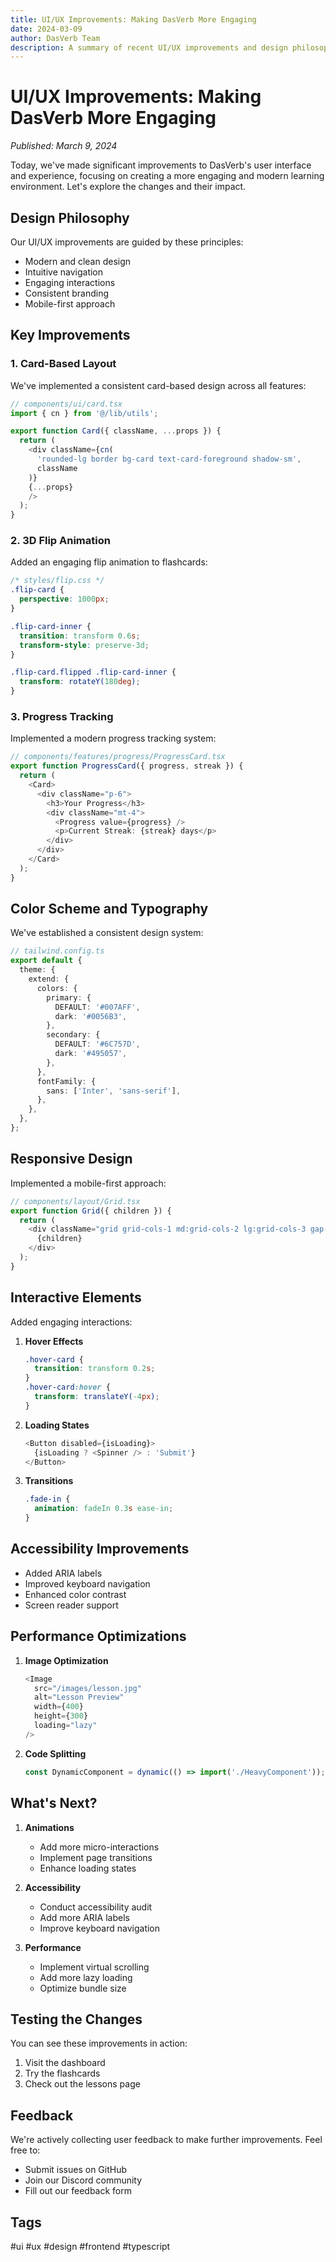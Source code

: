 ```yaml
---
title: UI/UX Improvements: Making DasVerb More Engaging
date: 2024-03-09
author: DasVerb Team
description: A summary of recent UI/UX improvements and design philosophy for DasVerb.
---
```


# UI/UX Improvements: Making DasVerb More Engaging

*Published: March 9, 2024*

Today, we've made significant improvements to DasVerb's user interface and experience, focusing on creating a more engaging and modern learning environment. Let's explore the changes and their impact.

## Design Philosophy

Our UI/UX improvements are guided by these principles:
- Modern and clean design
- Intuitive navigation
- Engaging interactions
- Consistent branding
- Mobile-first approach

## Key Improvements

### 1. Card-Based Layout

We've implemented a consistent card-based design across all features:

```typescript
// components/ui/card.tsx
import { cn } from '@/lib/utils';

export function Card({ className, ...props }) {
  return (
    <div className={cn(
      'rounded-lg border bg-card text-card-foreground shadow-sm',
      className
    )}
    {...props}
    />
  );
}
```

### 2. 3D Flip Animation

Added an engaging flip animation to flashcards:

```css
/* styles/flip.css */
.flip-card {
  perspective: 1000px;
}

.flip-card-inner {
  transition: transform 0.6s;
  transform-style: preserve-3d;
}

.flip-card.flipped .flip-card-inner {
  transform: rotateY(180deg);
}
```

### 3. Progress Tracking

Implemented a modern progress tracking system:

```typescript
// components/features/progress/ProgressCard.tsx
export function ProgressCard({ progress, streak }) {
  return (
    <Card>
      <div className="p-6">
        <h3>Your Progress</h3>
        <div className="mt-4">
          <Progress value={progress} />
          <p>Current Streak: {streak} days</p>
        </div>
      </div>
    </Card>
  );
}
```

## Color Scheme and Typography

We've established a consistent design system:

```typescript
// tailwind.config.ts
export default {
  theme: {
    extend: {
      colors: {
        primary: {
          DEFAULT: '#007AFF',
          dark: '#0056B3',
        },
        secondary: {
          DEFAULT: '#6C757D',
          dark: '#495057',
        },
      },
      fontFamily: {
        sans: ['Inter', 'sans-serif'],
      },
    },
  },
};
```

## Responsive Design

Implemented a mobile-first approach:

```typescript
// components/layout/Grid.tsx
export function Grid({ children }) {
  return (
    <div className="grid grid-cols-1 md:grid-cols-2 lg:grid-cols-3 gap-4">
      {children}
    </div>
  );
}
```

## Interactive Elements

Added engaging interactions:

1. **Hover Effects**
   ```css
   .hover-card {
     transition: transform 0.2s;
   }
   .hover-card:hover {
     transform: translateY(-4px);
   }
   ```

2. **Loading States**
   ```typescript
   <Button disabled={isLoading}>
     {isLoading ? <Spinner /> : 'Submit'}
   </Button>
   ```

3. **Transitions**
   ```css
   .fade-in {
     animation: fadeIn 0.3s ease-in;
   }
   ```

## Accessibility Improvements

- Added ARIA labels
- Improved keyboard navigation
- Enhanced color contrast
- Screen reader support

## Performance Optimizations

1. **Image Optimization**
   ```typescript
   <Image
     src="/images/lesson.jpg"
     alt="Lesson Preview"
     width={400}
     height={300}
     loading="lazy"
   />
   ```

2. **Code Splitting**
   ```typescript
   const DynamicComponent = dynamic(() => import('./HeavyComponent'));
   ```

## What's Next?

1. **Animations**
   - Add more micro-interactions
   - Implement page transitions
   - Enhance loading states

2. **Accessibility**
   - Conduct accessibility audit
   - Add more ARIA labels
   - Improve keyboard navigation

3. **Performance**
   - Implement virtual scrolling
   - Add more lazy loading
   - Optimize bundle size

## Testing the Changes

You can see these improvements in action:
1. Visit the dashboard
2. Try the flashcards
3. Check out the lessons page

## Feedback

We're actively collecting user feedback to make further improvements. Feel free to:
- Submit issues on GitHub
- Join our Discord community
- Fill out our feedback form

## Tags
#ui #ux #design #frontend #typescript 